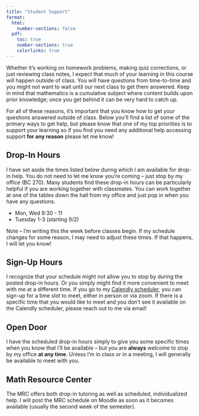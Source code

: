 ```yaml
---
title: "Student Support"
format:
  html:
    number-sections: false
  pdf:
    toc: true
    number-sections: true
    colorlinks: true
---
```


Whether it's working on homework problems, making quiz corrections, or just reviewing class notes, I expect that much of your learning in this course will happen outside of class. You will have questions from time-to-time and you might not want to wait until our next class to get them answered. Keep in mind that mathematics is a cumulative subject where content builds upon prior knowledge; once you get behind it can be very hard to catch up.

For all of these reasons, it's important that you know how to get your questions answered outside of class. Below you'll find a list of some of the primary ways to get help, but please know that one of my top priorities is to support your learning so if you find you need any additional help accessing support **for any reason** please let me know!

## Drop-In Hours

I have set aside the times listed below during which I am available for drop-in help. You do not need to let me know you're coming -- just stop by my office (BC 270). Many students find these drop-in hours can be particularly helpful if you are working together with classmates. You can work together at one of the tables down the hall from my office and just pop in when you have any questions.

-   Mon, Wed 9:30 - 11
-   Tuesday 1-3 (starting 9/2)

::: {.callout-note icon="false" appearance="simple"}
Note -- I'm writing this the week before classes begin. If my schedule changes for some reason, I may need to adjust these times. If that happens, I will let you know!
:::

## Sign-Up Hours

I recognize that your schedule might not allow you to stop by during the posted drop-in hours. Or you simply might find it more convenient to meet with me at a different time. If you go to my [Calendly scheduler](https://calendly.com/hallstro), you can sign-up for a time slot to meet, either in person or via zoom. If there is a specific time that you would like to meet and you don't see it available on the Calendly scheduler, please reach out to me via email!

## Open Door

I have the scheduled drop-in hours simply to give you some specific times when you know that I'll be available -- but you are **always** welcome to stop by my office **at any time**. Unless I'm in class or in a meeting, I will generally be available to meet with you.

## Math Resource Center

The MRC offers both drop-in tutoring as well as scheduled, individualized help. I will post the MRC schedule on Moodle as soon as it becomes available (usually the second week of the semester).
